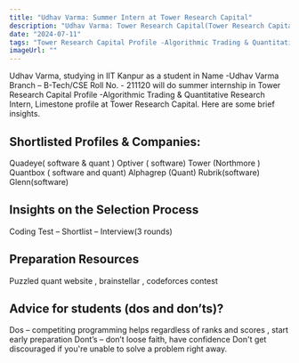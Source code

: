 ```yaml
---
title: "Udhav Varma: Summer Intern at Tower Research Capital"
description: "Udhav Varma: Tower Research Capital(Tower Research Capital Profile -Algorithmic Trading & Quantitative Research Intern, Limestone)"
date: "2024-07-11"
tags: "Tower Research Capital Profile -Algorithmic Trading & Quantitative Research Intern, Limestone,Tower Research Capital,Internship"
imageUrl: ""
---
```


Udhav Varma, studying in IIT Kanpur as a  student in Name -Udhav Varma Branch – B-Tech/CSE Roll No. - 211120 will do
 summer internship in Tower Research Capital Profile -Algorithmic Trading & Quantitative Research Intern, Limestone profile at Tower Research Capital. Here are some brief
insights.

## Shortlisted Profiles & Companies:
Quadeye( software & quant ) Optiver ( software) Tower (Northmore ) Quantbox ( software and quant) Alphagrep (Quant) Rubrik(software) Glenn(software)

## Insights on the Selection Process
Coding Test – Shortlist – Interview(3 rounds)

##  Preparation Resources
Puzzled quant website , brainstellar , codeforces contest

## Advice for students (dos and don’ts)? 
Dos – competiting programming helps regardless of ranks and scores , start early preparation Dont’s – don’t loose faith, have confidence Don't get discouraged if you're unable to solve a problem right away.

